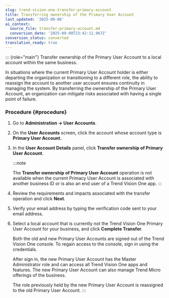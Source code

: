 ```yaml
---
slug: trend-vision-one-transfer-primary-account
title: Transferring ownership of the Primary User Account
last_updated: '2025-09-08'
ai_context:
  source_file: transfer-primary-account.md
  conversion_date: '2025-09-08T23:42:11.967Z'
conversion_status: converted
translation_ready: true
---
```


::: {role="main"}
Transfer ownership of the Primary User Account to a local account within the same business.

In situations where the current Primary User Account holder is either departing the organization or transitioning to a different role, the ability to reassign the account to another user account ensures continuity in managing the system. By transferring the ownership of the Primary User Account, an organization can mitigate risks associated with having a single point of failure.

### Procedure {#procedure}

1.  Go to **Administration → User Accounts**.

2.  On the **User Accounts** screen, click the account whose account type is ****Primary User Account**.**

3.  In the **User Account Details** panel, click **Transfer ownership of Primary User Account**.

    :::note

    The **Transfer ownership of Primary User Account** operation is not available when the current Primacy User Account is associated with another business ID or is also an end user of a Trend Vision One app.
    :::

4.  Review the requirements and impacts associated with the transfer operation and click **Next**.

5.  Verify your email address by typing the verification code sent to your email address.

6.  Select a local account that is currently not the Trend Vision One Primary User Account for your business, and click **Complete Transfer**.

    Both the old and new Primary User Accounts are signed out of the Trend Vision One console. To regain access to the console, sign in using the credentials.

    After sign in, the new Primary User Account has the Master Administrator role and can access all Trend Vision One apps and features. The new Primary User Account can also manage Trend Micro offerings of the business.

    The role previously held by the new Primary User Account is reassigned to the old Primary User Account.
:::
